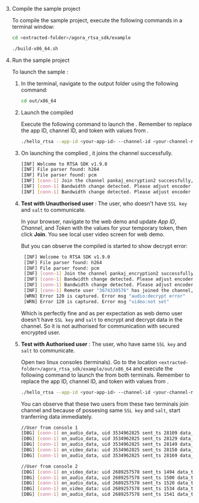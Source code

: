 <PlatformWrapper platform="linux-c">

3. Compile the sample project

    To compile the sample project, execute the following commands in a terminal window:
    
    ```bash
    cd <extracted-folder>/agora_rtsa_sdk/example
    
    ./build-x86_64.sh
    ```

1. Run the sample project

    To launch the sample <Vpl k="CLIENT" />:

    1. In the terminal, navigate to the output folder using the following command:

        ```bash
        cd out/x86_64
        ```
    
    1. Launch the compiled <Vpl k="CLIENT" />

        Execute the following command to launch the <Vpl k="CLIENT" />. Remember to replace the app ID, channel ID, and token with values from <Vg k="CONSOLE"/>.

        ```bash
        ./hello_rtsa --app-id <your-app-id> --channel-id <your-channel-name> --token <authentication-token>
        ```

    1. On launching the complied <Vpl k="CLIENT" />, it joins the channel successfully.

        ```bash
        [INF] Welcome to RTSA SDK v1.9.0
        [INF] File parser found: h264
        [INF] File parser found: pcm
        [INF] [conn-1] Join the channel pankaj_encryption2 successfully, uid 2645490531 elapsed 602 ms
        [INF] [conn-1] Bandwidth change detected. Please adjust encoder bitrate to 499 kbps
        [INF] [conn-1] Bandwidth change detected. Please adjust encoder bitrate to 425 kbps
        ```
    1. **Test with Unauthorised user** : The user, who doesn't have `SSL key` and `salt` to communicate.  
        
       In your browser, navigate to the <Link target="_blank" to="{{Global.DEMO_BASIC_VIDEO_CALL_URL}}"><Vg k="COMPANY" /> web demo</Link> and update _App ID_, _Channel_, and _Token_ with the values for your temporary token, then click **Join**. You see local user video screen for <Vg k="COMPANY" /> web demo.
       
       But you can observe the compiled <Vpl k="CLIENT" /> is started to show decrypt error:

       ```bash
        [INF] Welcome to RTSA SDK v1.9.0
        [INF] File parser found: h264
        [INF] File parser found: pcm
        [INF] [conn-1] Join the channel pankaj_encryption2 successfully, uid 2645490531 elapsed 602 ms
        [INF] [conn-1] Bandwidth change detected. Please adjust encoder bitrate to 499 kbps
        [INF] [conn-1] Bandwidth change detected. Please adjust encoder bitrate to 425 kbps
        [INF] [conn-1] Remote user "3674330576" has joined the channel, elapsed 6784 ms
        [WRN] Error 120 is captured. Error msg "audio:decrypt error"
        [WRN] Error 120 is captured. Error msg "video:not set"
        ```
        Which is perfectly fine and as per expectation as <Vg k="COMPANY" /> web demo user doesn't have `SSL key` and `salt` to encrypt and decrypt data in the channel. So it is not authorised for communication with secured encrypted user.


    1. **Test with Authorised user** : The user, who have same `SSL key` and `salt` to communicate.

        Open two linux consoles (terminals). Go to the location `<extracted-folder>/agora_rtsa_sdk/example/out/x86_64` and execute the following command to launch the <Vpl k="CLIENT" /> from both terminals. Remember to replace the app ID, channel ID, and token with values from <Vg k="CONSOLE"/>.

        ```bash
        ./hello_rtsa --app-id <your-app-id> --channel-id <your-channel-name> --token <authentication-token>
        ```
        You can observe that these two users from these two terminals join channel and because of possesing same `SSL key` and `salt`, start tranferring data immediately.

        ```bash
        //User from console 1
        [DBG] [conn-1] on_audio_data, uid 3534962825 sent_ts 28109 data_type 100, len 640
        [DBG] [conn-1] on_audio_data, uid 3534962825 sent_ts 28129 data_type 100, len 640
        [DBG] [conn-1] on_audio_data, uid 3534962825 sent_ts 28149 data_type 100, len 640
        [DBG] [conn-1] on_video_data: uid 3534962825 sent_ts 28150 data_type 2 frame_type 4 stream_type 0 len 618
        [DBG] [conn-1] on_audio_data, uid 3534962825 sent_ts 28169 data_type 100, len 640
        ```

        ```bash
        //User from console 2
        [DBG] [conn-1] on_video_data: uid 2689257578 sent_ts 1494 data_type 2 frame_type 4 stream_type 0 len 160
        [DBG] [conn-1] on_audio_data, uid 2689257578 sent_ts 1500 data_type 100, len 640
        [DBG] [conn-1] on_audio_data, uid 2689257578 sent_ts 1520 data_type 100, len 640
        [DBG] [conn-1] on_video_data: uid 2689257578 sent_ts 1534 data_type 2 frame_type 4 stream_type 0 len 189
        [DBG] [conn-1] on_audio_data, uid 2689257578 sent_ts 1541 data_type 100, len 640
        ```

</PlatformWrapper>